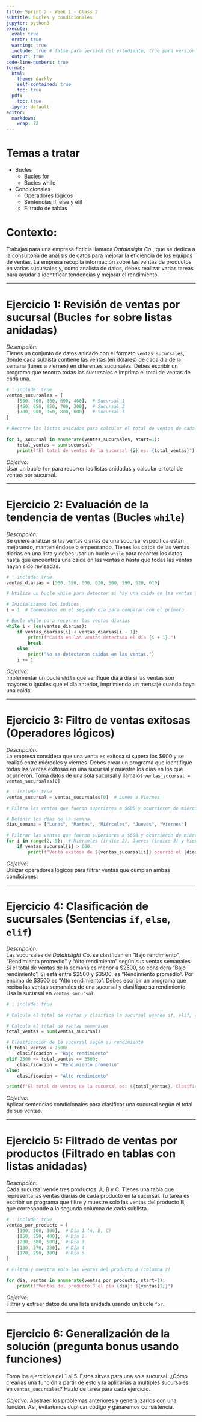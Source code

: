 ---
title: Sprint 2 - Week 1 - Class 2
subtitle: Bucles y condicionales
jupyter: python3
execute: 
  eval: true
  error: true
  warning: true
  include: true # false para versión del estudiante, true para versión del tutor
  output: true
code-line-numbers: true
format:
  html:
    theme: darkly
    self-contained: true
    toc: true
  pdf: 
    toc: true
  ipynb: default
editor: 
  markdown: 
    wrap: 72
---

# Temas a tratar

-   Bucles
    -   Bucles for
    -   Bucles while
-   Condicionales
    -   Operadores lógicos
    -   Sentencias if, else y elif
    -   Filtrado de tablas
    
    
# Contexto:
Trabajas para una empresa ficticia llamada *DataInsight Co.*, que se dedica a la consultoría de análisis de datos para mejorar la eficiencia de los equipos de ventas. La empresa recopila información sobre las ventas de productos en varias sucursales y, como analista de datos, debes realizar varias tareas para ayudar a identificar tendencias y mejorar el rendimiento.

---

# Ejercicio 1: Revisión de ventas por sucursal (Bucles `for` sobre listas anidadas)

*Descripción:*  
Tienes un conjunto de datos anidado con el formato `ventas_sucursales`, donde cada sublista contiene las ventas (en dólares) de cada día de la semana (lunes a viernes) en diferentes sucursales. Debes escribir un programa que recorra todas las sucursales e imprima el total de ventas de cada una.

```{python}
# | include: true
ventas_sucursales = [
    [500, 700, 800, 600, 400],  # Sucursal 1
    [450, 650, 850, 700, 300],  # Sucursal 2
    [700, 900, 950, 800, 600]   # Sucursal 3
]

# Recorre las listas anidadas para calcular el total de ventas de cada sucursal
```

```{python}
for i, sucursal in enumerate(ventas_sucursales, start=1):
    total_ventas = sum(sucursal)
    print(f"El total de ventas de la sucursal {i} es: {total_ventas}")
```


*Objetivo:*  
Usar un bucle `for` para recorrer las listas anidadas y calcular el total de ventas por sucursal.

---

# Ejercicio 2: Evaluación de la tendencia de ventas (Bucles `while`)

*Descripción:*  
Se quiere analizar si las ventas diarias de una sucursal específica están mejorando, manteniéndose o empeorando. Tienes los datos de las ventas diarias en una lista y debes usar un bucle `while` para recorrer los datos hasta que encuentres una caída en las ventas o hasta que todas las ventas hayan sido revisadas.

```{python}
# | include: true
ventas_diarias = [500, 550, 600, 620, 580, 590, 620, 610]

# Utiliza un bucle while para detectar si hay una caída en las ventas diarias
```

```{python}
# Inicializamos los índices
i = 1  # Comenzamos en el segundo día para comparar con el primero

# Bucle while para recorrer las ventas diarias
while i < len(ventas_diarias):
    if ventas_diarias[i] < ventas_diarias[i - 1]:
        print(f"Caída en las ventas detectada el día {i + 1}.")
        break
    else:
        print("No se detectaron caídas en las ventas.")
    i += 1
```


*Objetivo:*  
Implementar un bucle `while` que verifique día a día si las ventas son mayores o iguales que el día anterior, imprimiendo un mensaje cuando haya una caída.

---

# Ejercicio 3: Filtro de ventas exitosas (Operadores lógicos)

*Descripción:*  
La empresa considera que una venta es exitosa si supera los $600 y se realizó entre miércoles y viernes. Debes crear un programa que identifique todas las ventas exitosas en una sucursal y muestre los días en los que ocurrieron. Toma datos de una sola sucursal y llámalos `ventas_sucursal = ventas_sucursales[0]`

```{python}
# | include: true
ventas_sucursal = ventas_sucursales[0]  # Lunes a Viernes

# Filtra las ventas que fueron superiores a $600 y ocurrieron de miércoles a viernes (índices 2 a 4)
```

```{python}
# Definir los días de la semana
dias_semana = ["Lunes", "Martes", "Miércoles", "Jueves", "Viernes"]

# Filtrar las ventas que fueron superiores a $600 y ocurrieron de miércoles a viernes (índices 2 a 4)
for i in range(2, 5):  # Miércoles (índice 2), Jueves (índice 3) y Viernes (índice 4)
    if ventas_sucursal[i] > 600:
        print(f"Venta exitosa de ${ventas_sucursal[i]} ocurrió el {dias_semana[i]}")

```


*Objetivo:*  
Utilizar operadores lógicos para filtrar ventas que cumplan ambas condiciones.

---

# Ejercicio 4: Clasificación de sucursales (Sentencias `if`, `else`, `elif`)

*Descripción:*  
Las sucursales de *DataInsight Co.* se clasifican en "Bajo rendimiento", "Rendimiento promedio" y "Alto rendimiento" según sus ventas semanales. Si el total de ventas de la semana es menor a \$2500, se considera "Bajo rendimiento". Si está entre \$2500 y \$3500, es "Rendimiento promedio". Por encima de \$3500 es "Alto rendimiento". Debes escribir un programa que reciba las ventas semanales de una sucursal y clasifique su rendimiento. Usa la sucursal en `ventas_sucursal`.

```{python}
# | include: true

# Calcula el total de ventas y clasifica la sucursal usando if, elif, else
```

```{python}
# Calcula el total de ventas semanales
total_ventas = sum(ventas_sucursal)

# Clasificación de la sucursal según su rendimiento
if total_ventas < 2500:
    clasificacion = "Bajo rendimiento"
elif 2500 <= total_ventas <= 3500:
    clasificacion = "Rendimiento promedio"
else:
    clasificacion = "Alto rendimiento"

print(f"El total de ventas de la sucursal es: ${total_ventas}. Clasificación: {clasificacion}")

```


*Objetivo:*  
Aplicar sentencias condicionales para clasificar una sucursal según el total de sus ventas.

---

# Ejercicio 5: Filtrado de ventas por productos (Filtrado en tablas con listas anidadas)

*Descripción:*  
Cada sucursal vende tres productos: A, B y C. Tienes una tabla que representa las ventas diarias de cada producto en la sucursal. Tu tarea es escribir un programa que filtre y muestre solo las ventas del producto B, que corresponde a la segunda columna de cada sublista.

```{python}
# | include: true
ventas_por_producto = [
    [100, 200, 300],  # Día 1 (A, B, C)
    [150, 250, 400],  # Día 2
    [200, 300, 500],  # Día 3
    [130, 270, 330],  # Día 4
    [170, 290, 380]   # Día 5
]

# Filtra y muestra solo las ventas del producto B (columna 2)
```

```{python}
for dia, ventas in enumerate(ventas_por_producto, start=1):
    print(f"Ventas del producto B el día {dia}: ${ventas[1]}")
```


*Objetivo:*  
Filtrar y extraer datos de una lista anidada usando un bucle `for`.

---

# Ejercicio 6: Generalización de la solución (pregunta bonus usando funciones)

Toma los ejercicios del 1 al 5. Estos sirves para una sola sucursal. ¿Cómo crearías una función a partir de esto y la aplicarías a múltiples sucursales en `ventas_sucursales`? Hazlo de tarea para cada ejercicio.

*Objetivo:*
Abstraer los problemas anteriores y generalizarlos con una función. Así, evitaremos duplicar código y ganaremos consistencia.


---

<!-- ## Ejericio 6.1: Revisión de ventas por sucursal (con funciones) -->

<!-- ```{python} -->
<!-- # Función para calcular el total de ventas por sucursal -->
<!-- def calcular_total_ventas(sucursal): -->
<!--     total_ventas = sum(sucursal) -->
<!--     return total_ventas -->

<!-- # Aplicar la función a todas las sucursales -->
<!-- def revisar_ventas_sucursales(ventas_sucursales): -->
<!--     for i, sucursal in enumerate(ventas_sucursales, start=1): -->
<!--         total_ventas = calcular_total_ventas(sucursal) -->
<!--         print(f"El total de ventas de la sucursal {i} es: {total_ventas}") -->

<!-- # Llamada a la función -->
<!-- revisar_ventas_sucursales(ventas_sucursales) -->
<!-- ``` -->


<!-- ## Ejercicio 6.2 Generalizado: Evaluación de la tendencia de ventas (con funciones) -->

<!-- ```{python} -->
<!-- # Función para evaluar la tendencia de ventas en una sucursal -->
<!-- def evaluar_tendencia_ventas(ventas): -->
<!--     i = 1 -->
<!--     while i < len(ventas): -->
<!--         if ventas[i] < ventas[i - 1]: -->
<!--             print(f"Caída en las ventas detectada el día {i + 1}.") -->
<!--             return -->
<!--         i += 1 -->
<!--     print("No se detectaron caídas en las ventas.") -->

<!-- # Aplicar la función a todas las sucursales -->
<!-- for sucursal in ventas_sucursales: -->
<!--     print(f"Evaluando sucursal con ventas: {sucursal}") -->
<!--     evaluar_tendencia_ventas(sucursal) -->
<!--     print("-" * 40) -->
<!-- ``` -->

<!-- --- -->

<!-- ## Ejercicio 6.3 Generalizado: Filtro de ventas exitosas (con funciones) -->

<!-- ```{python} -->
<!-- # Función para filtrar ventas exitosas entre miércoles y viernes -->
<!-- def filtrar_ventas_exitosas(ventas): -->
<!--     dias_semana = ["Lunes", "Martes", "Miércoles", "Jueves", "Viernes"] -->
<!--     for i in range(2, 5): -->
<!--         if ventas[i] > 600: -->
<!--             print(f"Venta exitosa de ${ventas[i]} ocurrió el {dias_semana[i]}") -->

<!-- # Aplicar la función a todas las sucursales -->
<!-- for sucursal in ventas_sucursales: -->
<!--     print(f"Filtrando ventas exitosas de la sucursal: {sucursal}") -->
<!--     filtrar_ventas_exitosas(sucursal) -->
<!--     print("-" * 40) -->
<!-- ``` -->

<!-- --- -->

<!-- ## Ejercicio 6.4 Generalizado: Clasificación de sucursales (con funciones) -->

<!-- ```{python} -->
<!-- # Función para clasificar sucursales por su rendimiento -->
<!-- def clasificar_sucursal(ventas): -->
<!--     total_ventas = sum(ventas) -->
<!--     if total_ventas < 2500: -->
<!--         clasificacion = "Bajo rendimiento" -->
<!--     elif 2500 <= total_ventas <= 3500: -->
<!--         clasificacion = "Rendimiento promedio" -->
<!--     else: -->
<!--         clasificacion = "Alto rendimiento" -->
<!--     print(f"El total de ventas es: ${total_ventas}. Clasificación: {clasificacion}") -->

<!-- # Aplicar la función a todas las sucursales -->
<!-- for sucursal in ventas_sucursales: -->
<!--     print(f"Clasificando sucursal con ventas: {sucursal}") -->
<!--     clasificar_sucursal(sucursal) -->
<!--     print("-" * 40) -->
<!-- ``` -->

<!-- --- -->

<!-- ## Ejercicio 6.5 Generalizado: Filtrado de ventas por productos (con funciones) -->

<!-- ```{python} -->
<!-- # Función para filtrar las ventas del producto B -->
<!-- def filtrar_producto_b(ventas_por_producto): -->
<!--     for dia, ventas in enumerate(ventas_por_producto, start=1): -->
<!--         print(f"Ventas del producto B el día {dia}: ${ventas[1]}") -->

<!-- # Datos de ventas de productos por sucursal (cada sucursal tiene diferentes días) -->
<!-- ventas_por_producto_sucursales = [ -->
<!--     [  # Sucursal 1 -->
<!--         [100, 200, 300],  # Día 1 -->
<!--         [150, 250, 400],  # Día 2 -->
<!--         [200, 300, 500],  # Día 3 -->
<!--     ], -->
<!--     [  # Sucursal 2 -->
<!--         [120, 210, 310],  # Día 1 -->
<!--         [160, 260, 410],  # Día 2 -->
<!--         [210, 320, 520],  # Día 3 -->
<!--     ] -->
<!-- ] -->

<!-- # Aplicar la función a todas las sucursales -->
<!-- for sucursal_ventas in ventas_por_producto_sucursales: -->
<!--     print(f"Filtrando producto B en la sucursal: {sucursal_ventas}") -->
<!--     filtrar_producto_b(sucursal_ventas) -->
<!--     print("-" * 40) -->
<!-- ``` -->

<!-- --- -->

<!-- ## **Resumen del enfoque:** -->
<!-- 1. **Abstracción**: Se abstrae el código en funciones que reciben listas de ventas para cualquier sucursal. -->
<!-- 2. **Generalización**: Las funciones pueden ser aplicadas a cualquier conjunto de sucursales, permitiendo análisis a escala. -->
<!-- 3. **Modularidad**: Esto evita la duplicación de código, mejora la mantenibilidad y facilita el reuso en otros contextos. -->


<!-- --- -->




